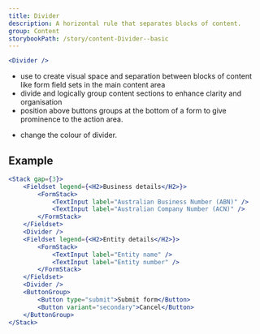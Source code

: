 ```yaml
---
title: Divider
description: A horizontal rule that separates blocks of content.
group: Content
storybookPath: /story/content-Divider--basic
---
```


```jsx live showCode
<Divider />
```

<DoHeading />

- use to create visual space and separation between blocks of content like form field sets in the main content area
- divide and logically group content sections to enhance clarity and organisation
- position above buttons groups at the bottom of a form to give prominence to the action area.

<DontHeading />

- change the colour of divider.

## Example

```jsx live
<Stack gap={3}>
	<Fieldset legend={<H2>Business details</H2>}>
		<FormStack>
			<TextInput label="Australian Business Number (ABN)" />
			<TextInput label="Australian Company Number (ACN)" />
		</FormStack>
	</Fieldset>
	<Divider />
	<Fieldset legend={<H2>Entity details</H2>}>
		<FormStack>
			<TextInput label="Entity name" />
			<TextInput label="Entity number" />
		</FormStack>
	</Fieldset>
	<Divider />
	<ButtonGroup>
		<Button type="submit">Submit form</Button>
		<Button variant="secondary">Cancel</Button>
	</ButtonGroup>
</Stack>
```
